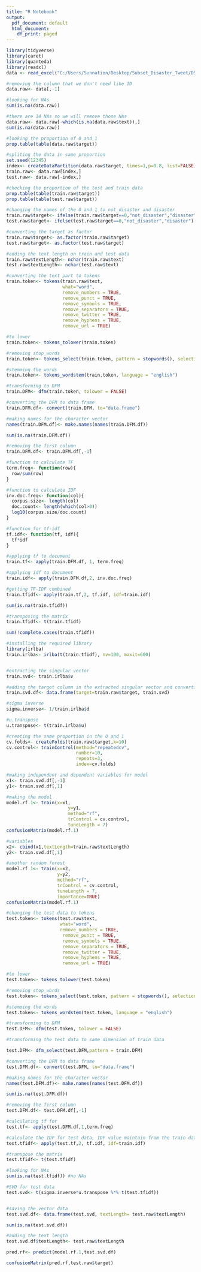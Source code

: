 ---
title: "R Notebook"
output:
  pdf_document: default
  html_document:
    df_print: paged
---

```{r Importing the Dataset and Libraries}

library(tidyverse)
library(caret)
library(quanteda)
library(readxl)
data <- read_excel("C:/Users/Sunnation/Desktop/Subset_Disaster_Tweet/DSS.xlsx")

```

```{r Spliting the Dataset & Pre-Process}

#removing the column that we don't need like ID
data.raw<- data[,-1]

#looking for NAs
sum(is.na(data.raw))

#there are 14 NAs so we will remove those NAs
data.raw<- data.raw[-which(is.na(data.raw$text)),]
sum(is.na(data.raw))

#looking the proportion of 0 and 1
prop.table(table(data.raw$target))

#spliting the data in same proportion
set.seed(12345)
index<- createDataPartition(data.raw$target, times=1,p=0.8, list=FALSE)
train.raw<- data.raw[index,]
test.raw<- data.raw[-index,]

#checking the proportion of the test and train data
prop.table(table(train.raw$target))
prop.table(table(test.raw$target))

#changing the names of the 0 and 1 to not_disaster and disaster
train.raw$target<- ifelse(train.raw$target==0,"not_disaster","disaster")
test.raw$target<- ifelse(test.raw$target==0,"not_disaster","disaster")

#converting the target as factor
train.raw$target<- as.factor(train.raw$target)
test.raw$target<- as.factor(test.raw$target)

#adding the text length on train and test data
train.raw$textLength<- nchar(train.raw$text)
test.raw$textLength<- nchar(test.raw$text)
```

```{r Pre-Processing and DFM}
#converting the text part to tokens
train.token<- tokens(train.raw$text,
                     what="word",
                     remove_numbers = TRUE,
                     remove_punct = TRUE,
                     remove_symbols = TRUE,
                     remove_separators = TRUE,
                     remove_twitter = TRUE,
                     remove_hyphens = TRUE,
                     remove_url = TRUE)

#to lower
train.token<- tokens_tolower(train.token)

#removing stop_words
train.token<- tokens_select(train.token, pattern = stopwords(), selection="remove")

#stemming the words
train.token<- tokens_wordstem(train.token, language = "english")

#transforming to DFM 
train.DFM<- dfm(train.token, tolower = FALSE)

#converting the DFM to data frame
train.DFM.df<- convert(train.DFM, to="data.frame")

#making names for the character vector
names(train.DFM.df)<- make.names(names(train.DFM.df))

sum(is.na(train.DFM.df))

#removing the first column
train.DFM.df<- train.DFM.df[,-1]

```

```{r TF-IDF}

#function to calculate TF
term.freq<- function(row){
  row/sum(row)
}

#function to calculate IDF
inv.doc.freq<- function(col){
  corpus.size<- length(col)
  doc.count<- length(which(col>0))
  log10(corpus.size/doc.count)
}

#function for tf-idf
tf.idf<- function(tf, idf){
  tf*idf
}

#applying tf to document
train.tf<- apply(train.DFM.df, 1, term.freq)

#applying idf to document
train.idf<- apply(train.DFM.df,2, inv.doc.freq)

#getting TF-IDF combined
train.tfidf<- apply(train.tf,2, tf.idf, idf=train.idf)

sum(is.na(train.tfidf))

#transposing the matrix
train.tfidf<- t(train.tfidf)

sum(!complete.cases(train.tfidf))

```

```{r SVD}
#installing the required library
library(irlba)
train.irlba<- irlba(t(train.tfidf), nv=100, maxit=600)


#extracting the singular vector
train.svd<- train.irlba$v

#adding the target column in the extracted singular vector and converting to data frme
train.svd.df<- data.frame(target=train.raw$target, train.svd)

#sigma inverse
sigma.inverse<- 1/train.irlba$d

#u.transpose
u.transpose<- t(train.irlba$u)
```

```{r First Model-Decision Tree}
#creating the same proportion in the 0 and 1
cv.folds<- createFolds(train.raw$target,k=10)
cv.control<- trainControl(method="repeatedcv",
                          number=10,
                          repeats=3,
                          index=cv.folds)

#making independent and dependent variables for model
x1<- train.svd.df[,-1]
y1<- train.svd.df[,1]

#making the model
model.rf.1<- train(x=x1,
                       y=y1,
                       method="rf",
                       trControl = cv.control,
                       tuneLength = 7)
confusionMatrix(model.rf.1)

```


```{r Adding the textLenght & new model}
#variables
x2<- cbind(x1,textLength=train.raw$textLength)
y2<- train.svd.df[,1]

#another random forest
model.rf.1<- train(x=x2,
                   y=y2,
                   method="rf",
                   trControl = cv.control,
                   tuneLength = 7,
                   importance=TRUE)
confusionMatrix(model.rf.1)

```

```{r Pre-processing test data}
#changing the test data to tokens
test.token<- tokens(test.raw$text, 
                    what="word",
                    remove_numbers = TRUE,
                     remove_punct = TRUE,
                     remove_symbols = TRUE,
                     remove_separators = TRUE,
                     remove_twitter = TRUE,
                     remove_hyphens = TRUE,
                     remove_url = TRUE)

#to lower
test.token<- tokens_tolower(test.token)

#removing stop_words
test.token<- tokens_select(test.token, pattern = stopwords(), selection="remove")

#stemming the words
test.token<- tokens_wordstem(test.token, language = "english")

#transforming to DFM 
test.DFM<- dfm(test.token, tolower = FALSE)

#transforming the test data to same dimension of train data

test.DFM<- dfm_select(test.DFM,pattern = train.DFM)

#converting the DFM to data frame
test.DFM.df<- convert(test.DFM, to="data.frame")

#making names for the character vector
names(test.DFM.df)<- make.names(names(test.DFM.df))

sum(is.na(test.DFM.df))

#removing the first column
test.DFM.df<- test.DFM.df[,-1]

#calculating tf for 
test.tf<- apply(test.DFM.df,1,term.freq)

#calculate the IDF for test data, IDF value maintain from the train data
test.tfidf<- apply(test.tf,2, tf.idf, idf=train.idf)

#transpose the matrix
test.tfidf<- t(test.tfidf)

#looking for NAs
sum(is.na(test.tfidf)) #no NAs

#SVD for test data
test.svd<- t(sigma.inverse*u.transpose %*% t(test.tfidf))


#saving the vector data
test.svd.df<- data.frame(test.svd, textLength= test.raw$textLength)

sum(is.na(test.svd.df))

#adding the text length
test.svd.df$textLength<- test.raw$textLength
```

```{r Predicting the Test Data}
pred.rf<- predict(model.rf.1,test.svd.df)

confusionMatrix(pred.rf,test.raw$target)
```


